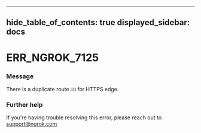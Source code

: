 

---
hide_table_of_contents: true
displayed_sidebar: docs
---


# ERR_NGROK_7125

### Message
There is a duplicate route `ID` for HTTPS edge.

<ErrorDetails error="err_ngrok_7125" />



### Further help
If you're having trouble resolving this error, please reach out to [support@ngrok.com](mailto:support@ngrok.com?subject=Help%20with%20ERR_NGROK_7125)

